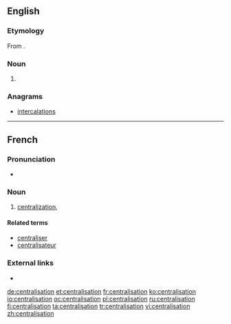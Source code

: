 ==English==

===Etymology===
From {{etyl|fr|en}} {{term|centralisation|lang=fr}}.

===Noun===
{{en-noun}}

# {{alternative spelling of|centralization}}

===Anagrams===
* [[intercalations#English|intercalations]]

----

==French==

===Pronunciation===
* {{IPA|/sɑ̃t.ʁa.li.za.sjɔ̃/|lang=fr}}

===Noun===
{{fr-noun|f}}

# [[centralization]], {{l/en|centralisation}}

====Related terms====
* [[centraliser]]
* [[centralisateur]]

===External links===
* {{R:TLFi}}

[[de:centralisation]]
[[et:centralisation]]
[[fr:centralisation]]
[[ko:centralisation]]
[[io:centralisation]]
[[oc:centralisation]]
[[pl:centralisation]]
[[ru:centralisation]]
[[fi:centralisation]]
[[ta:centralisation]]
[[tr:centralisation]]
[[vi:centralisation]]
[[zh:centralisation]]